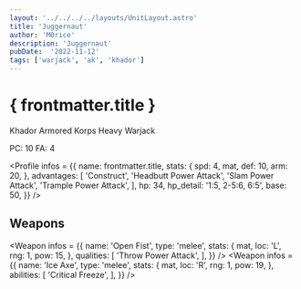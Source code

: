 ```yaml
---
layout: '../../../../layouts/UnitLayout.astro'
title: 'Juggernaut'
author: 'M0rice'
description: 'Juggernaut'
pubDate:  '2022-11-12'
tags: ['warjack', 'ak', 'khador']
---
```



# { frontmatter.title }
Khador Armored Korps Heavy Warjack

PC: 10
FA: 4

<Profile
    infos = {{
        name: frontmatter.title,
        stats: {
            spd: 4,
            mat,
            def: 10,
            arm: 20,
        },
        advantages: [
            'Construct',
            'Headbutt Power Attack',
            'Slam Power Attack',
            'Trample Power Attack',
        ],
        hp: 34,
        hp_detail: '1:5, 2-5:6, 6:5',
        base: 50,
    }}
/>

## Weapons
<Weapon
    infos = {{
        name: 'Open Fist',
        type: 'melee',
        stats: {
            mat,
            loc: 'L',
            rng: 1,
            pow: 15,
        },
        qualities: [
            'Throw Power Attack',
        ],
    }}
/>
<Weapon
    infos = {{
        name: 'Ice Axe',
        type: 'melee',
        stats: {
            mat,
            loc: 'R',
            rng: 1,
            pow: 19,
        },
        abilities: [
            'Critical Freeze',
        ],
    }}
/>